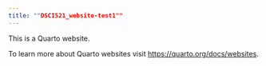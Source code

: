 ```yaml
---
title: ""DSCI521_website-test1""
---
```


This is a Quarto website.

To learn more about Quarto websites visit <https://quarto.org/docs/websites>.
